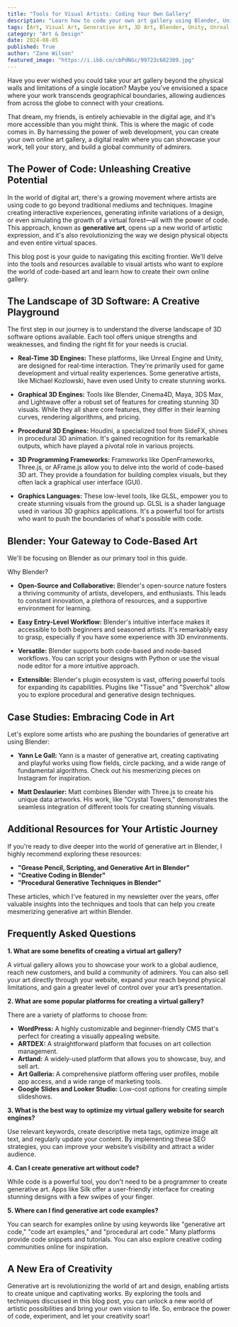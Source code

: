 ```yaml
---
title: "Tools for Visual Artists: Coding Your Own Gallery"
description: "Learn how to code your own art gallery using Blender, Unity, and other 3D software. This guide covers generative art, 3D programming frameworks, and resources for creating a virtual art gallery."
tags: [Art, Visual Art, Generative Art, 3D Art, Blender, Unity, Unreal Engine, Coding, Web Development, Virtual Gallery, Digital Art, Art Gallery, Creative Coding, Software, Artist Tools]
category: "Art & Design"
date: 2024-08-05
published: True
author: "Zane Wilson"
featured_image: "https://i.ibb.co/cbPdNGc/99723c682309.jpg"
---
```



Have you ever wished you could take your art gallery beyond the physical walls and limitations of a single location? Maybe you’ve envisioned a space where your work transcends geographical boundaries, allowing audiences from across the globe to connect with your creations. 

That dream, my friends, is entirely achievable in the digital age, and it's more accessible than you might think. This is where the magic of code comes in. By harnessing the power of web development, you can create your own online art gallery, a digital realm where you can showcase your work, tell your story, and build a global community of admirers.  

## The Power of Code: Unleashing Creative Potential

In the world of digital art, there's a growing movement where artists are using code to go beyond traditional mediums and techniques. Imagine creating interactive experiences, generating infinite variations of a design, or even simulating the growth of a virtual forest—all with the power of code. This approach, known as **generative art**, opens up a new world of artistic expression, and it's also revolutionizing the way we design physical objects and even entire virtual spaces. 

This blog post is your guide to navigating this exciting frontier. We'll delve into the tools and resources available to visual artists who want to explore the world of code-based art and learn how to create their own online gallery. 

## The Landscape of 3D Software: A Creative Playground

The first step in our journey is to understand the diverse landscape of 3D software options available. Each tool offers unique strengths and weaknesses, and finding the right fit for your needs is crucial.  

* **Real-Time 3D Engines:** These platforms, like Unreal Engine and Unity, are designed for real-time interaction. They're primarily used for game development and virtual reality experiences. Some generative artists, like Michael Kozlowski, have even used Unity to create stunning works.

* **Graphical 3D Engines:** Tools like Blender, Cinema4D, Maya, 3DS Max, and Lightwave offer a robust set of features for creating stunning 3D visuals.  While they all share core features, they differ in their learning curves, rendering algorithms, and pricing. 

* **Procedural 3D Engines:**  Houdini, a specialized tool from SideFX, shines in procedural 3D animation. It's gained recognition for its remarkable outputs, which have played a pivotal role in various projects.

* **3D Programming Frameworks:** Frameworks like OpenFrameworks, Three.js, or AFrame.js allow you to delve into the world of code-based 3D art. They provide a foundation for building complex visuals, but they often lack a graphical user interface (GUI).  

* **Graphics Languages:**  These low-level tools, like GLSL, empower you to create stunning visuals from the ground up. GLSL is a shader language used in various 3D graphics applications. It's a powerful tool for artists who want to push the boundaries of what's possible with code.

## Blender: Your Gateway to Code-Based Art

We'll be focusing on Blender as our primary tool in this guide. 

Why Blender?  

* **Open-Source and Collaborative:**  Blender's open-source nature fosters a thriving community of artists, developers, and enthusiasts.  This leads to constant innovation, a plethora of resources, and a supportive environment for learning.

* **Easy Entry-Level Workflow:**  Blender's intuitive interface makes it accessible to both beginners and seasoned artists. It's remarkably easy to grasp, especially if you have some experience with 3D environments.

* **Versatile:** Blender supports both code-based and node-based workflows. You can script your designs with Python or use the visual node editor for a more intuitive approach.

* **Extensible:** Blender's plugin ecosystem is vast, offering powerful tools for expanding its capabilities.  Plugins like "Tissue" and "Sverchok" allow you to explore procedural and generative design techniques. 

## Case Studies: Embracing Code in Art

Let's explore some artists who are pushing the boundaries of generative art using Blender:

* **Yann Le Gall:** Yann is a master of generative art, creating captivating and playful works using flow fields, circle packing, and a wide range of fundamental algorithms. Check out his mesmerizing pieces on Instagram for inspiration.

* **Matt Deslaurier:**  Matt combines Blender with Three.js to create his unique data artworks. His work, like "Crystal Towers," demonstrates the seamless integration of different tools for creating stunning visuals. 

## Additional Resources for Your Artistic Journey

If you're ready to dive deeper into the world of generative art in Blender, I highly recommend exploring these resources:

* **"Grease Pencil, Scripting, and Generative Art in Blender"**
* **"Creative Coding in Blender"**
* **"Procedural Generative Techniques in Blender"**

These articles, which I've featured in my newsletter over the years, offer valuable insights into the techniques and tools that can help you create mesmerizing generative art within Blender.

## Frequently Asked Questions

**1. What are some benefits of creating a virtual art gallery?**

A virtual gallery allows you to showcase your work to a global audience, reach new customers, and build a community of admirers. You can also sell your art directly through your website,  expand your reach beyond physical limitations, and gain a greater level of control over your art’s presentation.

**2. What are some popular platforms for creating a virtual gallery?**

There are a variety of platforms to choose from:

* **WordPress:**  A highly customizable and beginner-friendly CMS that's perfect for creating a visually appealing website.
* **ARTDEX:** A straightforward platform that focuses on art collection management.
* **Artland:** A widely-used platform that allows you to showcase, buy, and sell art.
* **Art Galleria:**  A comprehensive platform offering user profiles, mobile app access, and a wide range of marketing tools.
* **Google Slides and Looker Studio:**  Low-cost options for creating simple slideshows.

**3. What is the best way to optimize my virtual gallery website for search engines?**

Use relevant keywords, create descriptive meta tags, optimize image alt text, and regularly update your content. By implementing these SEO strategies, you can improve your website’s visibility and attract a wider audience. 

**4. Can I create generative art without code?**

While code is a powerful tool, you don't need to be a programmer to create generative art. Apps like Silk offer a user-friendly interface for creating stunning designs with a few swipes of your finger.  

**5. Where can I find generative art code examples?**

You can search for examples online by using keywords like "generative art code," "code art examples," and "procedural art code." Many platforms provide code snippets and tutorials. You can also explore creative coding communities online for inspiration. 

##  A New Era of Creativity 

Generative art is revolutionizing the world of art and design, enabling artists to create unique and captivating works. By exploring the tools and techniques discussed in this blog post, you can unlock a new world of artistic possibilities and bring your own vision to life. So, embrace the power of code, experiment, and let your creativity soar!  
